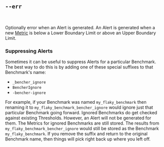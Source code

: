 ## `--err`

<br />

Optionally error when an Alert is generated.
An Alert is generated when a new [Metric][metric] is below a Lower Boundary Limit or above an Upper Boundary Limit.

### Suppressing Alerts
Sometimes it can be useful to suppress Alerts for a particular Benchmark.
The best way to do this is by adding one of these special suffixes to that Benchmark's name:

- `_bencher_ignore`
- `BencherIgnore`
- `-bencher-ignore`

For example, if your Benchmark was named `my_flaky_benchmark` then renaming it to `my_flaky_benchmark_bencher_ignore`
would ignore just that particular Benchmark going forward.
Ignored Benchmarks do get checked against existing Thresholds.
However, an Alert will not be generated for them.
The Metrics for ignored Benchmarks are still stored.
The results from `my_flaky_benchmark_bencher_ignore` would still be stored as the Benchmark `my_flaky_benchmark`.
If you remove the suffix and return to the original Benchmark name,
then things will pick right back up where you left off.

[metric]: /docs/explanation/benchmarking/#metric
